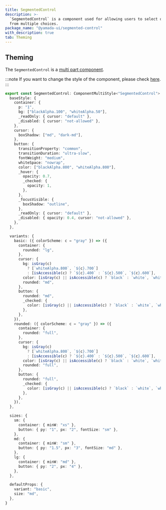 ```yaml
---
title: SegmentedControl
description: >-
  `SegmentedControl` is a component used for allowing users to select one option
  from multiple choices.
package_name: "@yamada-ui/segmented-control"
with_description: true
tab: Theming
---
```


## Theming

The `SegmentedControl` is a [multi part component](/styled-system/theming/component-styles#multi-part-components).

:::note
If you want to change the style of the component, please check [here](/styled-system/theming/customize-theme#changing-the-style-of-components).
:::

```ts
export const SegmentedControl: ComponentMultiStyle<"SegmentedControl"> = {
  baseStyle: {
    container: {
      p: "1",
      bg: ["blackAlpha.100", "whiteAlpha.50"],
      _readOnly: { cursor: "default" },
      _disabled: { cursor: "not-allowed" },
    },
    cursor: {
      boxShadow: ["md", "dark-md"],
    },
    button: {
      transitionProperty: "common",
      transitionDuration: "ultra-slow",
      fontWeight: "medium",
      whiteSpace: "nowrap",
      color: ["blackAlpha.800", "whiteAlpha.800"],
      _hover: {
        opacity: 0.7,
        _checked: {
          opacity: 1,
        },
      },
      _focusVisible: {
        boxShadow: "outline",
      },
      _readOnly: { cursor: "default" },
      _disabled: { opacity: 0.4, cursor: "not-allowed" },
    },
  },

  variants: {
    basic: ({ colorScheme: c = "gray" }) => ({
      container: {
        rounded: "lg",
      },
      cursor: {
        bg: isGray(c)
          ? [`whiteAlpha.800`, `${c}.700`]
          : [isAccessible(c) ? `${c}.400` : `${c}.500`, `${c}.600`],
        color: [isGray(c) || isAccessible(c) ? `black` : `white`, `white`],
        rounded: "md",
      },
      button: {
        rounded: "md",
        _checked: {
          color: [isGray(c) || isAccessible(c) ? `black` : `white`, `white`],
        },
      },
    }),
    rounded: ({ colorScheme: c = "gray" }) => ({
      container: {
        rounded: "full",
      },
      cursor: {
        bg: isGray(c)
          ? [`whiteAlpha.800`, `${c}.700`]
          : [isAccessible(c) ? `${c}.400` : `${c}.500`, `${c}.600`],
        color: [isGray(c) || isAccessible(c) ? `black` : `white`, `white`],
        rounded: "full",
      },
      button: {
        rounded: "full",
        _checked: {
          color: [isGray(c) || isAccessible(c) ? `black` : `white`, `white`],
        },
      },
    }),
  },

  sizes: {
    sm: {
      container: { minW: "xs" },
      button: { py: "1", px: "2", fontSize: "sm" },
    },
    md: {
      container: { minW: "sm" },
      button: { py: "1.5", px: "3", fontSize: "md" },
    },
    lg: {
      container: { minW: "md" },
      button: { py: "2", px: "4" },
    },
  },

  defaultProps: {
    variant: "basic",
    size: "md",
  },
}
```
